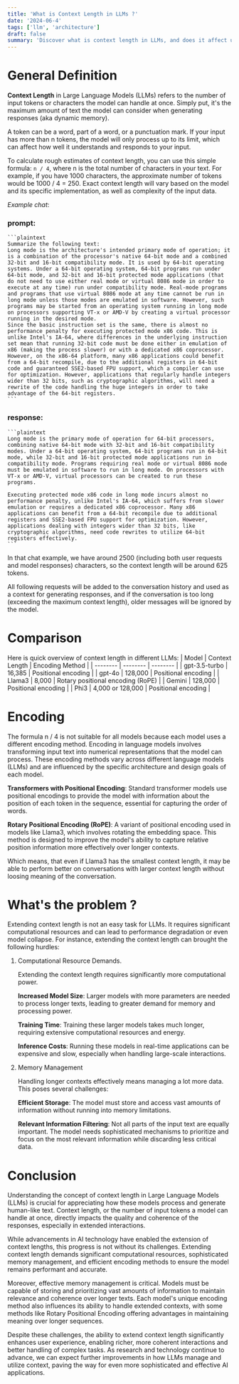 ```yaml
---
title: 'What is Context Length in LLMs ?'
date: '2024-06-4'
tags: ['llm', 'architecture']
draft: false
summary: 'Discover what is context length in LLMs, and does it affect user experience'
---
```


# General Definition
**Context Length** in Large Language Models (LLMs) refers to the number of input tokens or characters the model can handle at once. Simply put, it's the maximum amount of text the model can consider when generating responses (aka dynamic memory).

A token can be a word, part of a word, or a punctuation mark. If your input has more than n tokens, the model will only process up to its limit, which can affect how well it understands and responds to your input.

To calculate rough estimates of context length, you can use this simple formula: `n / 4`, where n is the total number of characters in your text. For example, if you have 1000 characters, the approximate number of tokens would be 1000 / 4 = 250.
Exact context length will vary based on the model and its specific implementation, as well as complexity of the input data.

*Example chat*:
### prompt:
    ```plaintext
    Summarize the following text:
    Long mode is the architecture's intended primary mode of operation; it is a combination of the processor's native 64-bit mode and a combined 32-bit and 16-bit compatibility mode. It is used by 64-bit operating systems. Under a 64-bit operating system, 64-bit programs run under 64-bit mode, and 32-bit and 16-bit protected mode applications (that do not need to use either real mode or virtual 8086 mode in order to execute at any time) run under compatibility mode. Real-mode programs and programs that use virtual 8086 mode at any time cannot be run in long mode unless those modes are emulated in software. However, such programs may be started from an operating system running in long mode on processors supporting VT-x or AMD-V by creating a virtual processor running in the desired mode.
    Since the basic instruction set is the same, there is almost no performance penalty for executing protected mode x86 code. This is unlike Intel's IA-64, where differences in the underlying instruction set mean that running 32-bit code must be done either in emulation of x86 (making the process slower) or with a dedicated x86 coprocessor. However, on the x86-64 platform, many x86 applications could benefit from a 64-bit recompile, due to the additional registers in 64-bit code and guaranteed SSE2-based FPU support, which a compiler can use for optimization. However, applications that regularly handle integers wider than 32 bits, such as cryptographic algorithms, will need a rewrite of the code handling the huge integers in order to take advantage of the 64-bit registers. 
    ```
### response:
    ```plaintext
    Long mode is the primary mode of operation for 64-bit processors, combining native 64-bit mode with 32-bit and 16-bit compatibility modes. Under a 64-bit operating system, 64-bit programs run in 64-bit mode, while 32-bit and 16-bit protected mode applications run in compatibility mode. Programs requiring real mode or virtual 8086 mode must be emulated in software to run in long mode. On processors with VT-x or AMD-V, virtual processors can be created to run these programs.

    Executing protected mode x86 code in long mode incurs almost no performance penalty, unlike Intel's IA-64, which suffers from slower emulation or requires a dedicated x86 coprocessor. Many x86 applications can benefit from a 64-bit recompile due to additional registers and SSE2-based FPU support for optimization. However, applications dealing with integers wider than 32 bits, like cryptographic algorithms, need code rewrites to utilize 64-bit registers effectively.
    ```

In that chat example, we have around 2500 (including both user requests and model responses) characters, so the context length will be around 625 tokens.

All following requests will be added to the conversation history and used as a context for generating responses, and if the conversation is too long (exceeding the maximum context length), older messages will be ignored by the model.

# Comparison

Here is quick overview of context length in different LLMs:
| Model | Context Length | Encoding Method |
| -------- | -------- | -------- |
| gpt-3.5-turbo |  16,385 | Positional encoding |
| gpt-4o | 128,000 | Positional encoding |
| Llama3 | 8,000 | Rotary positional encoding (RoPE) |
| Gemini | 128,000 | Positional encoding |
| Phi3 | 4,000 or 128,000 | Positional encoding |

# Encoding
The formula n / 4 is not suitable for all models because each model uses a different encoding method. Encoding in language models involves transforming input text into numerical representations that the model can process. These encoding methods vary across different language models (LLMs) and are influenced by the specific architecture and design goals of each model.

**Transformers with Positional Encoding**: Standard transformer models use positional encodings to provide the model with information about the position of each token in the sequence, essential for capturing the order of words.

**Rotary Positional Encoding (RoPE)**: A variant of positional encoding used in models like Llama3, which involves rotating the embedding space. This method is designed to improve the model's ability to capture relative position information more effectively over longer contexts.

Which means, that even if Llama3 has the smallest context length, it may be able to perform better on conversations with larger context length
without loosing meaning of the conversation.

# What's the problem ?
Extending context length is not an easy task for LLMs. It requires significant computational resources and can lead to performance degradation or even model collapse. 
For instance, extending the context length can brought the following hurdles:

1. Computational Resource Demands.

    Extending the context length requires significantly more computational power.

    **Increased Model Size**: Larger models with more parameters are needed to process longer texts, leading to greater demand for memory and processing power.

    **Training Time**: Training these larger models takes much longer, requiring extensive computational resources and energy.

    **Inference Costs**: Running these models in real-time applications can be expensive and slow, especially when handling large-scale interactions.

2. Memory Management

    Handling longer contexts effectively means managing a lot more data. This poses several challenges:

    **Efficient Storage**: The model must store and access vast amounts of information without running into memory limitations.

    **Relevant Information Filtering**: Not all parts of the input text are equally important. The model needs sophisticated mechanisms to prioritize and focus on the most relevant information while discarding less critical data.

# Conclusion
Understanding the concept of context length in Large Language Models (LLMs) is crucial 
for appreciating how these models process and generate human-like text. Context length,
or the number of input tokens a model can handle at once, directly impacts the quality and coherence of the responses,
especially in extended interactions.

While advancements in AI technology have enabled the extension of context lengths, this progress is not without its challenges.
Extending context length demands significant computational resources, sophisticated memory management,
and efficient encoding methods to ensure the model remains performant and accurate.

Moreover, effective memory management is critical. Models must be capable of storing and
prioritizing vast amounts of information to maintain relevance and coherence over longer texts.
Each model's unique encoding method also influences its ability to handle extended contexts,
with some methods like Rotary Positional Encoding offering advantages in maintaining meaning over longer sequences.

Despite these challenges, the ability to extend context length significantly enhances user experience, enabling richer,
more coherent interactions and better handling of complex tasks. As research and technology continue to advance,
we can expect further improvements in how LLMs manage and utilize context, paving the way for even more sophisticated
and effective AI applications.